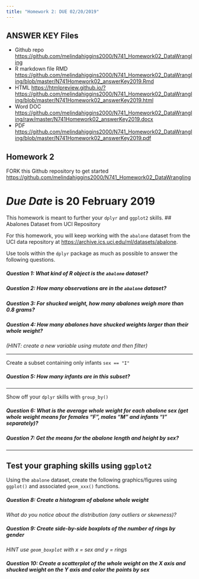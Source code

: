 ```yaml
---
title: "Homework 2: DUE 02/20/2019"
---
```


## ANSWER KEY Files

* Github repo [https://github.com/melindahiggins2000/N741_Homework02_DataWrangling](https://github.com/melindahiggins2000/N741_Homework02_DataWrangling)
* R markdown file RMD [https://github.com/melindahiggins2000/N741_Homework02_DataWrangling/blob/master/N741Homework02_answerKey2019.Rmd](https://github.com/melindahiggins2000/N741_Homework02_DataWrangling/blob/master/N741Homework02_answerKey2019.Rmd)
* HTML [https://htmlpreview.github.io/?https://github.com/melindahiggins2000/N741_Homework02_DataWrangling/blob/master/N741Homework02_answerKey2019.html](https://htmlpreview.github.io/?https://github.com/melindahiggins2000/N741_Homework02_DataWrangling/blob/master/N741Homework02_answerKey2019.html)
* Word DOC [https://github.com/melindahiggins2000/N741_Homework02_DataWrangling/raw/master/N741Homework02_answerKey2019.docx](https://github.com/melindahiggins2000/N741_Homework02_DataWrangling/raw/master/N741Homework02_answerKey2019.docx)
* PDF [https://github.com/melindahiggins2000/N741_Homework02_DataWrangling/blob/master/N741Homework02_answerKey2019.pdf](https://github.com/melindahiggins2000/N741_Homework02_DataWrangling/blob/master/N741Homework02_answerKey2019.pdf)

## Homework 2

FORK this Github repository to get started [https://github.com/melindahiggins2000/N741_Homework02_DataWrangling](https://github.com/melindahiggins2000/N741_Homework02_DataWrangling)

# *Due Date* is 20 February 2019

This homework is meant to further your `dplyr` and `ggplot2` skills. 
## Abalones Dataset from UCI Repository

For this homework, you will keep working with the `abalone` dataset from the UCI data repository at [https://archive.ics.uci.edu/ml/datasets/abalone](https://archive.ics.uci.edu/ml/datasets/abalone).

Use tools within the `dplyr` package as much as possible to answer the following questions.

##### **Question 1:** What kind of R object is the `abalone` dataset?

##### **Question 2:** How many observations are in the `abalone` dataset?

##### **Question 3:** For shucked weight, how many abalones weigh more than 0.8 grams?

##### **Question 4:** How many abalones have shucked weights larger than their whole weight? 

_(HINT: create a new variable using mutate and then filter)_

---

Create a subset containing only infants `sex == "I"`

##### **Question 5:** How many infants are in this subset?

---

Show off your `dplyr` skills with `group_by()`

##### **Question 6:** What is the average whole weight for each abalone sex (get whole weight means for females "F", males "M" and infants "I" separately)?

##### **Question 7:** Get the means for the abalone length and height by sex?

----

## Test your graphing skills using `ggplot2`

Using the `abalone` dataset, create the following graphics/figures using `ggplot()` and associated `geom_xxx()` functions.

##### **Question 8:** Create a histogram of abalone whole weight 

_What do you notice about the distribution (any outliers or skewness)?_

##### **Question 9:** Create side-by-side boxplots of the number of rings by gender 

_HINT use `geom_boxplot` with x = sex and y = rings_ 

##### **Question 10:** Create a scatterplot of the whole weight on the X axis and shucked weight on the Y axis and color the points by sex
